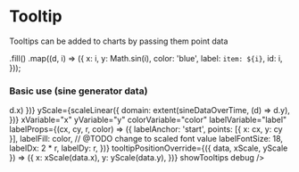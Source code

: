 
<Meta title="Components/Voronoi" component={Voronoi} />

# Tooltip

Tooltips can be added to charts by passing them point data

  .fill()
  .map((d, i) => ({
    x: i,
    y: Math.sin(i),
    color: 'blue',
    label: `item: ${i}`,
    id: i,
  }));

### Basic use (sine generator data)

<Preview>
  <Story name="Basic use">
    <ChartFrame>
      <Voronoi
        data={sineDataOverTime}
        xScale={scaleTime({ domain: extent(sineDataOverTime, (d) => d.x) })}
        yScale={scaleLinear({
          domain: extent(sineDataOverTime, (d) => d.y),
        })}
        xVariable="x"
        yVariable="y"
        colorVariable="color"
        labelVariable="label"
        labelProps={(cx, cy, r, color) => ({
          labelAnchor: 'start',
          points: [{ x: cx, y: cy }],
          labelFill: color,
          // @TODO change to scaled font value
          labelFontSize: 18,
          labelDx: 2 * r,
          labelDy: r,
        })}
        tooltipPositionOverride={({ data, xScale, yScale }) => ({
          x: xScale(data.x),
          y: yScale(data.y),
        })}
        showTooltips
        debug
      />
    </ChartFrame>
  </Story>
</Preview>
